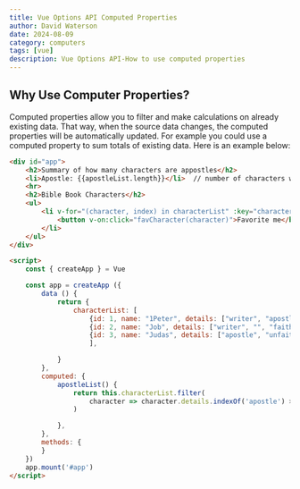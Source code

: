 ```yaml
---
title: Vue Options API Computed Properties
author: David Waterson
date: 2024-08-09
category: computers
tags: [vue]
description: Vue Options API-How to use computed properties
---
```

## Why Use Computer Properties?

Computed properties allow you to filter and make calculations on already existing data. That way, when the source data changes, the computed properties will be automatically updated. For example you could use a computed property to sum totals of existing data. Here is an example below:


```html
<div id="app">
    <h2>Summary of how many characters are appostles</h2>
    <li>Apostle: {{apostleList.length}}</li>  // number of characters who were an apostle
    <hr>
    <h2>Bible Book Characters</h2>
    <ul>
        <li v-for="(character, index) in characterList" :key="character.id">{{ index +1}} - {{ character.name}} - {{ character.section}} - {{character.details}}
            <button v-on:click="favCharacter(character)">Favorite me</button>
        </li>
    </ul>
</div>  

<script>
    const { createApp } = Vue

    const app = createApp ({
        data () {
            return {
                characterList: [
                    {id: 1, name: "1Peter", details: ["writer", "apostle", "faithful","greek"]},
                    {id: 2, name: "Job", details: ["writer", "", "faithful","hebrew"]},
                    {id: 3, name: "Judas", details: ["apostle", "unfaithful","hebrew"]},
                    ],

            }
        },
        computed: {
            apostleList() {
                return this.characterList.filter(
                    character => character.details.indexOf('apostle') > -1
                )

            },
        },
        methods: {
        }
    })
    app.mount('#app')
</script>
```